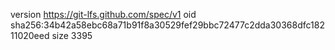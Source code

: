 version https://git-lfs.github.com/spec/v1
oid sha256:34b42a58ebc68a71b91f8a30529fef29bbc72477c2dda30368dfc18211020eed
size 3395
